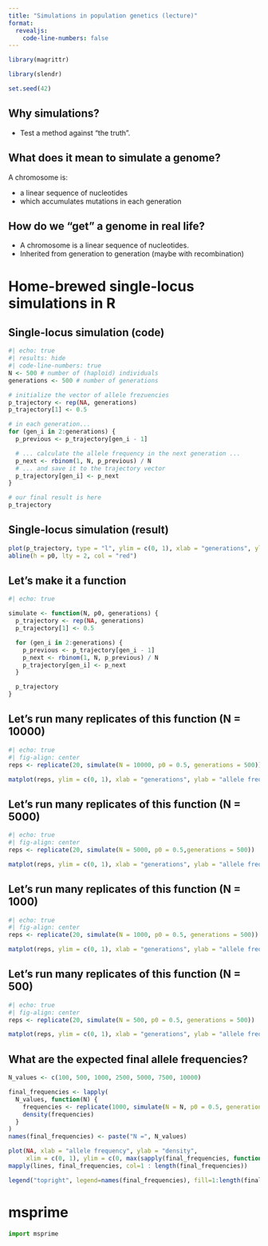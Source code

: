 ```yaml
---
title: "Simulations in population genetics (lecture)"
format:
  revealjs:
    code-line-numbers: false
---
```


```r
library(magrittr)

library(slendr)

set.seed(42)
```

## Why simulations?

-   Test a method against "the truth".

## What does it mean to simulate a genome?

A chromosome is:

-   a linear sequence of nucleotides
-   which accumulates mutations in each generation

## How do we "get" a genome in real life?

- A chromosome is a linear sequence of nucleotides.
- Inherited from generation to generation (maybe with recombination)

# Home-brewed single-locus simulations in R


## Single-locus simulation (code)

```r
#| echo: true
#| results: hide
#| code-line-numbers: true
N <- 500 # number of (haploid) individuals
generations <- 500 # number of generations

# initialize the vector of allele frezuencies
p_trajectory <- rep(NA, generations)
p_trajectory[1] <- 0.5

# in each generation...
for (gen_i in 2:generations) {
  p_previous <- p_trajectory[gen_i - 1]

  # ... calculate the allele frequency in the next generation ...
  p_next <- rbinom(1, N, p_previous) / N
  # ... and save it to the trajectory vector
  p_trajectory[gen_i] <- p_next
}

# our final result is here
p_trajectory
```

## Single-locus simulation (result)

```r
plot(p_trajectory, type = "l", ylim = c(0, 1), xlab = "generations", ylab = "allele frequency")
abline(h = p0, lty = 2, col = "red")
```

## Let's make it a function

```r
#| echo: true

simulate <- function(N, p0, generations) {
  p_trajectory <- rep(NA, generations)
  p_trajectory[1] <- 0.5

  for (gen_i in 2:generations) {
    p_previous <- p_trajectory[gen_i - 1]
    p_next <- rbinom(1, N, p_previous) / N
    p_trajectory[gen_i] <- p_next
  }

  p_trajectory
}
```

## Let's run many replicates of this function (N = 10000)

```r
#| echo: true
#| fig-align: center
reps <- replicate(20, simulate(N = 10000, p0 = 0.5, generations = 500))

matplot(reps, ylim = c(0, 1), xlab = "generations", ylab = "allele frequency", type = "l", lty = 1)
```

## Let's run many replicates of this function (N = 5000)

```r
#| echo: true
#| fig-align: center
reps <- replicate(20, simulate(N = 5000, p0 = 0.5,generations = 500))

matplot(reps, ylim = c(0, 1), xlab = "generations", ylab = "allele frequency", type = "l", lty = 1)
```


## Let's run many replicates of this function (N = 1000)

```r
#| echo: true
#| fig-align: center
reps <- replicate(20, simulate(N = 1000, p0 = 0.5, generations = 500))

matplot(reps, ylim = c(0, 1), xlab = "generations", ylab = "allele frequency", type = "l", lty = 1)
```


## Let's run many replicates of this function (N = 500)

```r
#| echo: true
#| fig-align: center
reps <- replicate(20, simulate(N = 500, p0 = 0.5, generations = 500))

matplot(reps, ylim = c(0, 1), xlab = "generations", ylab = "allele frequency", type = "l", lty = 1)
```

## What are the expected final allele frequencies?

```r
N_values <- c(100, 500, 1000, 2500, 5000, 7500, 10000)

final_frequencies <- lapply(
  N_values, function(N) {
    frequencies <- replicate(1000, simulate(N = N, p0 = 0.5, generations = 500))[500, ]
    density(frequencies)
  }
)
names(final_frequencies) <- paste("N =", N_values)

plot(NA, xlab = "allele frequency", ylab = "density",
     xlim = c(0, 1), ylim = c(0, max(sapply(final_frequencies, function(x) x$y))))
mapply(lines, final_frequencies, col=1 : length(final_frequencies))

legend("topright", legend=names(final_frequencies), fill=1:length(final_frequencies))
```

# msprime

```python
import msprime
```